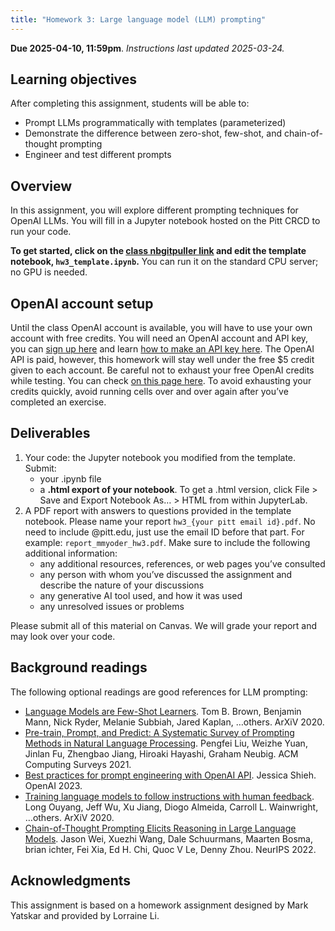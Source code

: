 ```yaml
---
title: "Homework 3: Large language model (LLM) prompting"
---
```


**Due 2025-04-10, 11:59pm**. *Instructions last updated 2025-03-24.*

## Learning objectives
After completing this assignment, students will be able to:

* Prompt LLMs programmatically with templates (parameterized)
* Demonstrate the difference between zero-shot, few-shot, and chain-of-thought prompting
* Engineer and test different prompts


## Overview
In this assignment, you will explore different prompting techniques for OpenAI LLMs. You will fill in a Jupyter notebook hosted on the Pitt CRCD to run your code. 

**To get started, click on the [class nbgitpuller link](https://jupyter.crc.pitt.edu/hub/user-redirect/git-pull?repo=https%3A%2F%2Fgithub.com%2Fmichaelmilleryoder%2Fcs1671_jupyterhub&urlpath=lab%2Ftree%2Fcs1671_jupyterhub%2F&branch=main) and edit the template notebook, `hw3_template.ipynb`.**
You can run it on the standard CPU server; no GPU is needed.

## OpenAI account setup
Until the class OpenAI account is available, you will have to use your own account with free credits. You will need an OpenAI account and API key, you can [sign up here](https://www.google.com/url?q=https%3A%2F%2Fplatform.openai.com%2Fsignup%3Flaunch) and learn [how to make an API key here](https://www.google.com/url?q=https%3A%2F%2Fhelp.openai.com%2Fen%2Farticles%2F4936850-where-do-i-find-my-secret-api-key). The OpenAI API is paid, however, this homework will stay well under the free \$5 credit given to each account. Be careful not to exhaust your free OpenAI credits while testing. You can check [on this page here](https://www.google.com/url?q=https%3A%2F%2Fplatform.openai.com%2Faccount%2Fusage). To avoid exhausting your credits quickly, avoid running cells over and over again after you've completed an exercise.

## Deliverables

1. Your code: the Jupyter notebook you modified from the template. Submit:
	*  your .ipynb file 
	* a **.html export of your notebook**. To get a .html version, click File > Save and Export Notebook As... > HTML from within JupyterLab.
2. A PDF report with answers to questions provided in the template notebook. Please name your report `hw3_{your pitt email id}.pdf`. No need to include @pitt.edu, just use the email ID before that part. For example: `report_mmyoder_hw3.pdf`. Make sure to include the following additional information:
	* any additional resources, references, or web pages you've consulted
	* any person with whom you've discussed the assignment and describe the nature of your discussions
	* any generative AI tool used, and how it was used
	* any unresolved issues or problems

Please submit all of this material on Canvas. We will grade your report and may look over your code.

## Background readings
The following optional readings are good references for LLM prompting:

*   [Language Models are Few-Shot Learners](https://www.google.com/url?q=https%3A%2F%2Farxiv.org%2Fpdf%2F2005.14165.pdf). Tom B. Brown, Benjamin Mann, Nick Ryder, Melanie Subbiah, Jared Kaplan, ...others. ArXiV 2020.
*    [Pre-train, Prompt, and Predict: A Systematic Survey of Prompting Methods in Natural Language Processing](https://www.google.com/url?q=https%3A%2F%2Farxiv.org%2Fpdf%2F2107.13586.pdf). Pengfei Liu, Weizhe Yuan, Jinlan Fu, Zhengbao Jiang, Hiroaki Hayashi, Graham Neubig. ACM Computing Surveys 2021.
*    [Best practices for prompt engineering with OpenAI API](https://www.google.com/url?q=https%3A%2F%2Fhelp.openai.com%2Fen%2Farticles%2F6654000-best-practices-for-prompt-engineering-with-openai-api). Jessica Shieh. OpenAI 2023.
*    [Training language models to follow instructions with human feedback](https://www.google.com/url?q=https%3A%2F%2Farxiv.org%2Fpdf%2F2203.02155.pdf). Long Ouyang, Jeff Wu, Xu Jiang, Diogo Almeida, Carroll L. Wainwright, ...others. ArXiV 2020.
*    [Chain-of-Thought Prompting Elicits Reasoning in Large Language Models](https://www.google.com/url?q=https%3A%2F%2Farxiv.org%2Fpdf%2F2201.11903.pdf). Jason Wei, Xuezhi Wang, Dale Schuurmans, Maarten Bosma, brian ichter, Fei Xia, Ed H. Chi, Quoc V Le, Denny Zhou. NeurIPS 2022.


<!--
## Grading
See rubric on Canvas.
-->

## Acknowledgments
This assignment is based on a homework assignment designed by Mark Yatskar and provided by Lorraine Li.
